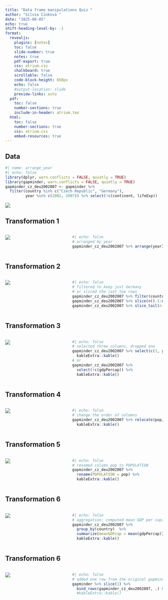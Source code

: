 ```yaml
---
title: "Data frame manipulations Quiz "
author: "Silvie Cinková "
date: "2025-08-05"
echo: true
shift-heading-level-by: -1
format:
  revealjs:
    plugins: [notes]
    toc: false
    slide-number: true
    notes: true
    pdf-export: true
    css: atrium.css
    chalkboard: true
    scrollable: false
    code-block-height: 650px
    echo: false
    #output-location: slide
    preview-links: auto
  pdf:
    toc: false
    number-sections: true
    include-in-header: atrium.tex
  html:
    toc: false
    number-sections: true
    css: atrium.css
    embed-resources: true
---
```


## Data

```r
#| name: arrange_year
#| echo: false
library(dplyr, warn.conflicts = FALSE, quietly = TRUE)
library(gapminder, warn.conflicts = FALSE, quietly = TRUE)
gapminder_cz_deu2002007 <- gapminder %>% 
  filter(country %in% c("Czech Republic", "Germany"),
         year %in% c(2002, 2007)) %>% select(!c(continent, lifeExp))


```

![](../images_ATRIUM/quiz_01_original.png){#quiz_01_original}

## Transformation 1 {.smaller}

::: columns
::: {.column width="40%"}
![](../images_ATRIUM/quiz_01_original.png)
:::

::: {.column width="60%"}
```r
#| echo: false
# arranged by year
gapminder_cz_deu2002007 %>% arrange(year) %>% kableExtra::kable()
```
:::
:::

## Transformation 2 {.smaller}

::: columns
::: {.column width="40%"}
![](../images_ATRIUM/quiz_01_original.png)
:::

::: {.column width="60%"}
```r
#| echo: false
# filtered to keep just Germany
# or sliced the last two rows
gapminder_cz_deu2002007 %>% filter(country == "Germany") %>% kableExtra::kable()
gapminder_cz_deu2002007 %>% slice(n()-1:n()) %>% kableExtra::kable()
gapminder_cz_deu2002007 %>% slice_tail(n = 2)
```
:::
:::

## Transformation 3 {.smaller}

::: columns
::: {.column width="40%"}
![](../images_ATRIUM/quiz_01_original.png)
:::

::: {.column width="60%"}
```r
#| echo: false
# selected three columns, dropped one
gapminder_cz_deu2002007 %>% select(c(1, year, pop)) %>% 
  kableExtra::kable()
# or 
gapminder_cz_deu2002007 %>% 
  select(!c(gdpPercap)) %>% 
  kableExtra::kable()
```
:::
:::

## Transformation 4 {.smaller}

::: columns
::: {.column width="40%"}
![](../images_ATRIUM/quiz_01_original.png)
:::

::: {.column width="60%"}
```r
#| echo: false
# change the order of columns
gapminder_cz_deu2002007 %>% relocate(pop, gdpPercap, year) %>% 
  kableExtra::kable()

```
:::
:::

## Transformation 5 {.smaller}

::: columns
::: {.column width="40%"}
![](../images_ATRIUM/quiz_01_original.png)
:::

::: {.column width="60%"}
```r
#| echo: false
# renamed column pop to POPULATION
gapminder_cz_deu2002007 %>% 
  rename(POPULATION = pop) %>% 
  kableExtra::kable()

```
:::
:::

## Transformation 6 {.smaller}

::: columns
::: {.column width="40%"}
![](../images_ATRIUM/quiz_01_original.png)
:::

::: {.column width="60%"}
```r
#| echo: false
# aggregation: computed mean GDP per capita for each country over time
gapminder_cz_deu2002007 %>% 
  group_by(country)  %>% 
  summarize(meanGDPcap = mean(gdpPercap)) %>%
  kableExtra::kable()

```
:::
:::

## Transformation 6 {.smaller}

::: columns
::: {.column width="40%"}
![](../images_ATRIUM/quiz_01_original.png)
:::

::: {.column width="60%"}
```r
#| echo: false
# added one row from the original gapminder with one unintended result: columns were generated to all observations to fit the dataframe with more columns (which is the one row with Afghanistan 1952), with empty values.  
gapminder %>% slice(1) %>% 
  bind_rows(gapminder_cz_deu2002007, .) #%>% 
  #kableExtra::kable()

```
:::
:::
